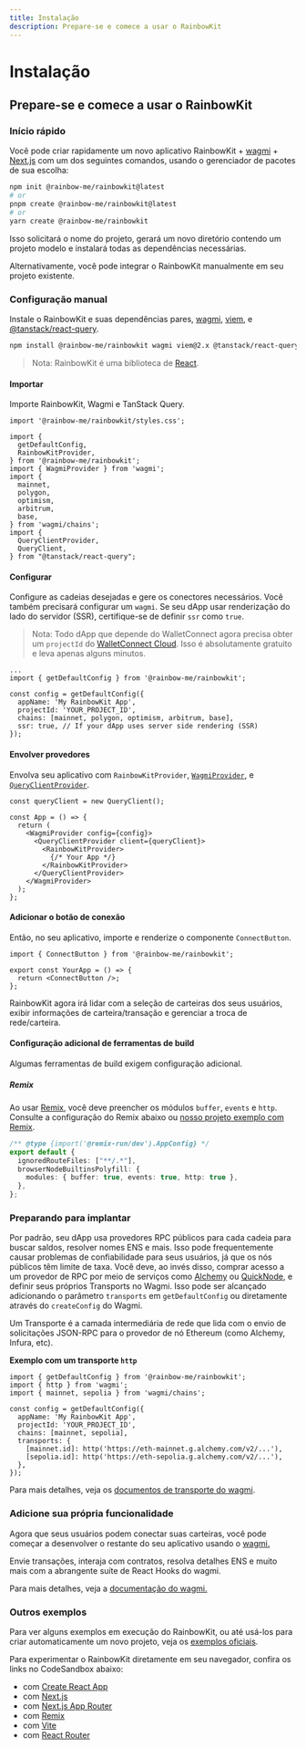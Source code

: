 ```yaml
---
title: Instalação
description: Prepare-se e comece a usar o RainbowKit
---
```


# Instalação

## Prepare-se e comece a usar o RainbowKit

### Início rápido

Você pode criar rapidamente um novo aplicativo RainbowKit + [wagmi](https://wagmi.sh) + [Next.js](https://nextjs.org) com um dos seguintes comandos, usando o gerenciador de pacotes de sua escolha:

```bash
npm init @rainbow-me/rainbowkit@latest
# or
pnpm create @rainbow-me/rainbowkit@latest
# or
yarn create @rainbow-me/rainbowkit
```

Isso solicitará o nome do projeto, gerará um novo diretório contendo um projeto modelo e instalará todas as dependências necessárias.

Alternativamente, você pode integrar o RainbowKit manualmente em seu projeto existente.

### Configuração manual

Instale o RainbowKit e suas dependências pares, [wagmi](https://wagmi.sh/), [viem](https://viem.sh), e [@tanstack/react-query](https://tanstack.com/query/v5).

```bash
npm install @rainbow-me/rainbowkit wagmi viem@2.x @tanstack/react-query
```

> Nota: RainbowKit é uma biblioteca de [React](https://reactjs.org/).

#### Importar

Importe RainbowKit, Wagmi e TanStack Query.

```tsx
import '@rainbow-me/rainbowkit/styles.css';

import {
  getDefaultConfig,
  RainbowKitProvider,
} from '@rainbow-me/rainbowkit';
import { WagmiProvider } from 'wagmi';
import {
  mainnet,
  polygon,
  optimism,
  arbitrum,
  base,
} from 'wagmi/chains';
import {
  QueryClientProvider,
  QueryClient,
} from "@tanstack/react-query";
```

#### Configurar

Configure as cadeias desejadas e gere os conectores necessários. Você também precisará configurar um `wagmi`. Se seu dApp usar renderização do lado do servidor (SSR), certifique-se de definir `ssr` como `true`.

> Nota: Todo dApp que depende do WalletConnect agora precisa obter um `projectId` do [WalletConnect Cloud](https://cloud.walletconnect.com/). Isso é absolutamente gratuito e leva apenas alguns minutos.

```tsx line=4-99
...
import { getDefaultConfig } from '@rainbow-me/rainbowkit';

const config = getDefaultConfig({
  appName: 'My RainbowKit App',
  projectId: 'YOUR_PROJECT_ID',
  chains: [mainnet, polygon, optimism, arbitrum, base],
  ssr: true, // If your dApp uses server side rendering (SSR)
});
```

#### Envolver provedores

Envolva seu aplicativo com `RainbowKitProvider`, [`WagmiProvider`](https://wagmi.sh/react/api/WagmiProvider#wagmiprovider), e [`QueryClientProvider`](https://tanstack.com/query/v4/docs/framework/react/reference/QueryClientProvider).

```tsx
const queryClient = new QueryClient();

const App = () => {
  return (
    <WagmiProvider config={config}>
      <QueryClientProvider client={queryClient}>
        <RainbowKitProvider>
          {/* Your App */}
        </RainbowKitProvider>
      </QueryClientProvider>
    </WagmiProvider>
  );
};
```

#### Adicionar o botão de conexão

Então, no seu aplicativo, importe e renderize o componente `ConnectButton`.

```tsx
import { ConnectButton } from '@rainbow-me/rainbowkit';

export const YourApp = () => {
  return <ConnectButton />;
};
```

RainbowKit agora irá lidar com a seleção de carteiras dos seus usuários, exibir informações de carteira/transação e gerenciar a troca de rede/carteira.

#### Configuração adicional de ferramentas de build

Algumas ferramentas de build exigem configuração adicional.

##### Remix

Ao usar [Remix](https://remix.run), você deve preencher os módulos `buffer`, `events` e `http`. Consulte a configuração do Remix abaixo ou [nosso projeto exemplo com Remix](https://github.com/rainbow-me/rainbowkit/blob/main/examples/with-remix).

```ts
/** @type {import('@remix-run/dev').AppConfig} */
export default {
  ignoredRouteFiles: ["**/.*"],
  browserNodeBuiltinsPolyfill: {
    modules: { buffer: true, events: true, http: true },
  },
};
```

### Preparando para implantar

Por padrão, seu dApp usa provedores RPC públicos para cada cadeia para buscar saldos, resolver nomes ENS e mais. Isso pode frequentemente causar problemas de confiabilidade para seus usuários, já que os nós públicos têm limite de taxa. Você deve, ao invés disso, comprar acesso a um provedor de RPC por meio de serviços como [Alchemy](https://www.alchemy.com/) ou [QuickNode](https://www.quicknode.com/), e definir seus próprios Transports no Wagmi. Isso pode ser alcançado adicionando o parâmetro `transports` em `getDefaultConfig` ou diretamente através do `createConfig` do Wagmi.

Um Transporte é a camada intermediária de rede que lida com o envio de solicitações JSON-RPC para o provedor de nó Ethereum (como Alchemy, Infura, etc).

**Exemplo com um transporte `http`**

```tsx
import { getDefaultConfig } from '@rainbow-me/rainbowkit';
import { http } from 'wagmi';
import { mainnet, sepolia } from 'wagmi/chains';

const config = getDefaultConfig({
  appName: 'My RainbowKit App',
  projectId: 'YOUR_PROJECT_ID',
  chains: [mainnet, sepolia],
  transports: {
    [mainnet.id]: http('https://eth-mainnet.g.alchemy.com/v2/...'),
    [sepolia.id]: http('https://eth-sepolia.g.alchemy.com/v2/...'),
  },
});
```

Para mais detalhes, veja os [documentos de transporte do wagmi](https://wagmi.sh/core/api/transports#transports).

### Adicione sua própria funcionalidade

Agora que seus usuários podem conectar suas carteiras, você pode começar a desenvolver o restante do seu aplicativo usando o [wagmi.](https://wagmi.sh)

Envie transações, interaja com contratos, resolva detalhes ENS e muito mais com a abrangente suíte de React Hooks do wagmi.

Para mais detalhes, veja a [documentação do wagmi.](https://wagmi.sh)

### Outros exemplos

Para ver alguns exemplos em execução do RainbowKit, ou até usá-los para criar automaticamente um novo projeto, veja os [exemplos oficiais](https://github.com/rainbow-me/rainbowkit/tree/main/examples).

Para experimentar o RainbowKit diretamente em seu navegador, confira os links no CodeSandbox abaixo:

- com [Create React App](https://codesandbox.io/p/sandbox/github/rainbow-me/rainbowkit/tree/main/examples/with-create-react-app)
- com [Next.js](https://codesandbox.io/p/sandbox/github/rainbow-me/rainbowkit/tree/main/examples/with-next)
- com [Next.js App Router](https://codesandbox.io/p/sandbox/github/rainbow-me/rainbowkit/tree/main/examples/with-next-app)
- com [Remix](https://codesandbox.io/p/sandbox/github/rainbow-me/rainbowkit/tree/main/examples/with-remix)
- com [Vite](https://codesandbox.io/p/sandbox/github/rainbow-me/rainbowkit/tree/main/examples/with-vite)
- com [React Router](https://codesandbox.io/p/sandbox/github/rainbow-me/rainbowkit/tree/main/examples/with-react-router)

